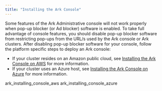 ```yaml
---
title: "Installing the Ark Console"
---
```


<div id="ark_installing_console" class="registered_link"></div>

Some features of the Ark Administrative console will not work properly when pop-up blocker (or Ad blocker) software is enabled. To take full advantage of console features, you should disable pop-up blocker software from restricting pop-ups from the URL/s used by the Ark console or Ark clusters. After disabling pop-up blocker software for your console, follow the platform specific steps to deploy an Ark console:

-   If your cluster resides on an Amazon public cloud, see [Installing the Ark Console on AWS](#ark_installing_console_aws) for more information.
-   If your cluster uses an Azure host, see [Installing the Ark Console on Azure](#ark_installing_console_azure) for more information.

<div class="toctree" data-maxdepth="3">

ark_installing_console_aws ark_installing_console_azure

</div>

